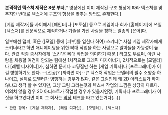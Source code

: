 {{{#!html
<iframe width="560" height="315" src="http://www.youtube.com/embed/TXr7i8iP2IA" frameborder="0" allowfullscreen></iframe>
}}}

'''본격적인 텍스처 제작은 8분 부터'''[* 영상에선 이미 제작된 구조 형상에 따라 텍스처를 맞추지만 반대로 텍스처에 구조의 형상을 맞추는 방법도 존재한다.]

[게임 제작자]들 사이에서 [페인터]나 [포토샵] 등으로 게임이나 회사 [홈페이지]에 쓰일 [텍스처]를 전문적으로 제작하거나 기술을 가진 사람을 칭하는 일종의 [은어]다.

일부에선 맵퍼, 혹은 ([모델] 등에 [피부]를 입힌다 하여) 스키너[* 사실 게임 제작자에게 스키너라고 하면 애니메이팅을 위한  뼈대 작업을 하는 사람으로 알아들을 가능성이 높다. 관련 직종 종사자에게 '스킨'은 뼈대 작업을 의미하기 때문.] 라고도 부르며, 이런 사람을 채용할 여건이 안되는 팀에선 1차적으로 그래픽 디자이너가, 2차적으로는 [모델러]나 [레벨 디자이너]가, 심하면 문서나 코딩질만 하는 [게임 기획자]나 [프로그래머]가 이걸 병행하기도 한다. --[전공]? [까라면 까]--[* 텍스쳐 작업은 모델러의 필수 소양중 하나이고, 실제로 모델러가 병행하는 경우가 많다. 같은 그림인데 왜 2D 아티스트가 하지 않냐고 생각 할 수 있지만, 그냥 그림 그리는것과 텍스쳐 작업의 느낌은 상당히 다르다. 여의치 않을 경우 2D 아티스트가 작업할 경우가 있을지언정, 기획자나 프로그래머가 이 짓을 하고있다면 이미 그 회사는 [[막장]] 테크를 타고 있는거다(...)]

 * 관련 항목: [게임 제작자], [레벨 디자인], [모델러], [텍스처]

